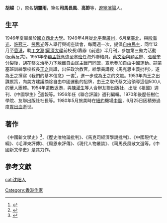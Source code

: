 {{Infobox Writer
| name         = 胡越
| image        = File:司馬長風.jpg
| imagesize    = 
| caption      = 
| pseudonym    = 司馬長風、高節、嚴靜文
| birthname    = 胡越
| birthdate    = 1920年
| birthplace   = {{ROC-1912}}[[遼寧|遼寧]][[瀋陽|瀋陽]]
| deathdate    = {{dda|1980|6|25|1920}}
| deathplace   = {{USA}}[[紐約|紐約]]
| occupation   = [[作家|作家]]
| nationality  = {{ROC}}
| period       = 
| genre        = 
| subject      = 
| movement     = 
| notableworks = 《中國新文學史》
| spouse       = 
| partner      = 
| children     = 
| relatives    = 
| influences   = 
| influenced   = 
| awards       = 
| signature    = 
| website      = 
}}

'''胡越'''（{{bd|1920年| |1980年6月25日|}}），原名'''胡靈雨'''，筆名'''司馬長風'''、'''高節'''等，[[遼寧|遼寧]][[瀋陽|瀋陽]]人。

==生平==
1946年夏畢業於[[國立西北大學|國立西北大學]]。1949年4月從[[北平|北平]]至[[廣州|廣州]]，6月至[[臺北|臺北]]，與[[殷海光|殷海光]]、[[許冠三|許冠三]]、[[勞思光|勞思光]]等人舉行與術座談會，每兩週一次，提倡[[自由民主|自由民主]]，同年12月至[[英屬香港|香港]]，助[[丁文淵|丁文淵]]([[同濟大學|同濟大學]]前校長)籌辦《前途》半月刊，參加第三勢力活動(反蔣反共)。1951年奉[[顧孟餘|顧孟餘]]派遣至[[塞班|塞班]]任海外聯絡員。[[蔡文治|蔡文治]]與顧孟餘、[[張發奎|張發奎]]分裂後，胡在蔡文治壓力下脫離自由民主戰鬥同盟，宣示參加自由中國運動。嗣蒙塞班訓練學校校長[[王之_(1907年)|王之]]賞識，出任政治教官，給學員講授〈馬克思主義批判〉，遂為王之撰寫《我們的基本信念》一書<ref>{{cite book|title=張發奎口述自傳 中華民國第四任陸軍總司令回憶錄|publisher=亞太政治哲學文化出版有限公司|year=2017|isbn=9789869373937}}</ref>，進一步成為王之的文膽。1953年向王之出謀獻策，向美方建議摘除自由中國運動的招牌，由王之取代蔡文治領導這個500人的華人團體。1954年遣散返港，與[[陳濯生|陳濯生]]等人合辦友聯出版社，出版《祖國》週刊、《中國學生》<ref>{{cite web |url=https://www.thestandnews.com/culture/%E6%94%BF%E8%AB%96-%E6%AD%B7%E5%8F%B2-%E6%96%87%E5%8C%96%E9%9B%86%E6%96%BC%E4%B8%80%E8%BA%AB-%E5%8F%B8%E9%A6%AC%E9%95%B7%E9%A2%A8/ |language=zh-hk |title=政論、歷史、文化集於一身 — 司馬長風 |publisher=立場新聞 |date=2018-08-25 |access-date=2021-02-27 |archive-date=2019-08-22 |archive-url=https://web.archive.org/web/20190822125327/https://thestandnews.com/culture/%E6%94%BF%E8%AB%96-%E6%AD%B7%E5%8F%B2-%E6%96%87%E5%8C%96%E9%9B%86%E6%96%BC%E4%B8%80%E8%BA%AB-%E5%8F%B8%E9%A6%AC%E9%95%B7%E9%A2%A8/ |dead-url=no }}</ref>週報等。1956年任《聯合評論》週刊編輯。1970年後歷任樹仁學院、友聯出版社社長等。1980年5月旅美時在[[紐約|紐約]]機場[[中風|中風]]，6月25日因積勞過度[[胃出血|胃出血]]逝世。

==著作==

《中國新文學史》<ref>{{cite web|url=https://hongkongcultures.blogspot.com/2013/08/blog-post_9.html?m=1 |language=中文 |title=懷念司馬長風先生──一位聞名中外的政論家、歷史家、散文家（外四篇） |publisher= | date=2013年8月9日 星期五 |accessdate=}}</ref>、《歷史唯物論批判》、《馬克司經濟學說批判》、《中國現代史綱》、《毛澤東評傳》、《周恩來評傳》、《現代人物叢談》、《司馬長風散文選等。《中國新文學史》是其力作。
==參考文獻==
{{Reflist}}

{{normdaten|NLC=000054656|VIAF=19976902|ISNI=0000000109588603}}
{{DEFAULTSORT:hu yue}}
[[cat:沈阳人|cat:沈阳人]]
[[Category:香港作家|Category:香港作家]]